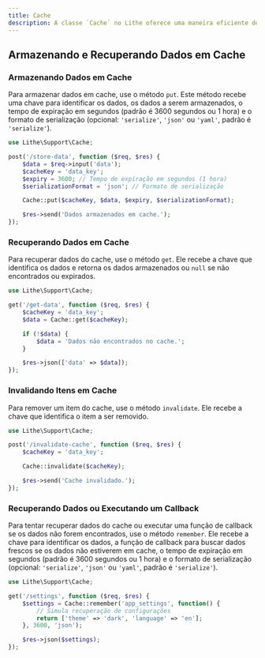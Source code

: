 ```yaml
---
title: Cache
description: A classe `Cache` no Lithe oferece uma maneira eficiente de armazenar e recuperar dados frequentemente acessados, melhorando o desempenho do aplicativo ao evitar operações repetidas em dados que não mudam frequentemente.
---
```


## Armazenando e Recuperando Dados em Cache

### Armazenando Dados em Cache

Para armazenar dados em cache, use o método `put`. Este método recebe uma chave para identificar os dados, os dados a serem armazenados, o tempo de expiração em segundos (padrão é 3600 segundos ou 1 hora) e o formato de serialização (opcional: `'serialize'`, `'json'` ou `'yaml'`, padrão é `'serialize'`).

```php
use Lithe\Support\Cache;

post('/store-data', function ($req, $res) {
    $data = $req->input('data');
    $cacheKey = 'data_key';
    $expiry = 3600; // Tempo de expiração em segundos (1 hora)
    $serializationFormat = 'json'; // Formato de serialização

    Cache::put($cacheKey, $data, $expiry, $serializationFormat);

    $res->send('Dados armazenados em cache.');
});
```

### Recuperando Dados em Cache

Para recuperar dados do cache, use o método `get`. Ele recebe a chave que identifica os dados e retorna os dados armazenados ou `null` se não encontrados ou expirados.

```php
use Lithe\Support\Cache;

get('/get-data', function ($req, $res) {
    $cacheKey = 'data_key';
    $data = Cache::get($cacheKey);

    if (!$data) {
        $data = 'Dados não encontrados no cache.';
    }

    $res->json(['data' => $data]);
});
```

### Invalidando Itens em Cache

Para remover um item do cache, use o método `invalidate`. Ele recebe a chave que identifica o item a ser removido.

```php
use Lithe\Support\Cache;

post('/invalidate-cache', function ($req, $res) {
    $cacheKey = 'data_key';

    Cache::invalidate($cacheKey);

    $res->send('Cache invalidado.');
});
```

### Recuperando Dados ou Executando um Callback

Para tentar recuperar dados do cache ou executar uma função de callback se os dados não forem encontrados, use o método `remember`. Ele recebe a chave para identificar os dados, a função de callback para buscar dados frescos se os dados não estiverem em cache, o tempo de expiração em segundos (padrão é 3600 segundos ou 1 hora) e o formato de serialização (opcional: `'serialize'`, `'json'` ou `'yaml'`, padrão é `'serialize'`).

```php
use Lithe\Support\Cache;

get('/settings', function ($req, $res) {
    $settings = Cache::remember('app_settings', function() {
        // Simula recuperação de configurações
        return ['theme' => 'dark', 'language' => 'en'];
    }, 3600, 'json');

    $res->json($settings);
});
```
